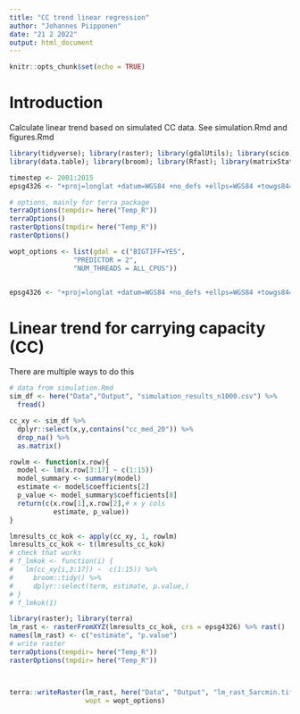 ```yaml
---
title: "CC trend linear regression"
author: "Johannes Piipponen"
date: "21 2 2022"
output: html_document
---
```


```r
knitr::opts_chunk$set(echo = TRUE)
```

# Introduction
Calculate linear trend based on simulated CC data. See simulation.Rmd and figures.Rmd 




```r
library(tidyverse); library(raster); library(gdalUtils); library(scico); library(tmap); library(tmaptools); library(sf); library(terra); library(here)
library(data.table); library(broom); library(Rfast); library(matrixStats); library(tictoc)

timestep <- 2001:2015
epsg4326 <- "+proj=longlat +datum=WGS84 +no_defs +ellps=WGS84 +towgs84=0,0,0"

# options, mainly for terra package
terraOptions(tempdir= here("Temp_R"))
terraOptions()
rasterOptions(tmpdir= here("Temp_R"))
rasterOptions()

wopt_options <- list(gdal = c("BIGTIFF=YES",
                "PREDICTOR = 2",
                "NUM_THREADS = ALL_CPUS"))


epsg4326 <- "+proj=longlat +datum=WGS84 +no_defs +ellps=WGS84 +towgs84=0,0,0"
```


# Linear trend for carrying capacity (CC)

There are multiple ways to do this

```r
# data from simulation.Rmd
sim_df <- here("Data","Output", "simulation_results_n1000.csv") %>% 
  fread()

cc_xy <- sim_df %>%
  dplyr::select(x,y,contains("cc_med_20")) %>%
  drop_na() %>%
  as.matrix()

rowlm <- function(x.row){
  model <- lm(x.row[3:17] ~ c(1:15))
  model_summary <- summary(model)
  estimate <- model$coefficients[2]
  p_value <- model_summary$coefficients[8]
  return(c(x.row[1],x.row[2],# x y cols
           estimate, p_value))
}

lmresults_cc_kok <- apply(cc_xy, 1, rowlm)
lmresults_cc_kok <- t(lmresults_cc_kok)
# check that works
# f_lmkok <- function(i) {
#   lm(cc_xy[i,3:17]) ~  c(1:15)) %>%
#     broom::tidy() %>%
#     dplyr::select(term, estimate, p.value,)
# }
# f_lmkok(1)

library(raster); library(terra)
lm_rast <- rasterFromXYZ(lmresults_cc_kok, crs = epsg4326) %>% rast()
names(lm_rast) <- c("estimate", "p.value")
# write raster
terraOptions(tempdir= here("Temp_R"))
rasterOptions(tmpdir= here("Temp_R"))



terra::writeRaster(lm_rast, here("Data", "Output", "lm_rast_5arcmin.tif"),
                   wopt = wopt_options)
```



